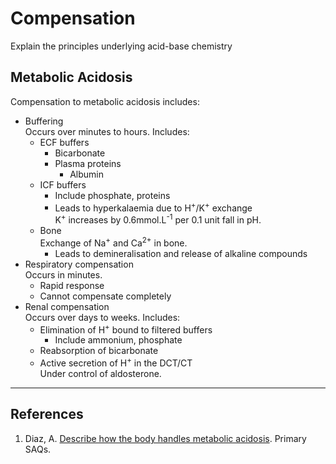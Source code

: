 # Compensation

:::CICM
Explain the principles underlying acid-base chemistry
:::

## Metabolic Acidosis

Compensation to metabolic acidosis includes:

* Buffering\
Occurs over minutes to hours. Includes:
    * ECF buffers
        * Bicarbonate
        * Plasma proteins
            * Albumin
    * ICF buffers
        * Include phosphate, proteins
        * Leads to hyperkalaemia due to H^+^/K^+^ exchange\
        K^+^ increases by 0.6mmol.L^-1^ per 0.1 unit fall in pH.
    * Bone\
    Exchange of Na^+^ and Ca^2+^ in bone.\
        * Leads to demineralisation and release of alkaline compounds
* Respiratory compensation\
Occurs in minutes.
    * Rapid response
    * Cannot compensate completely
* Renal compensation\
Occurs over days to weeks. Includes:
    * Elimination of H^+^ bound to filtered buffers
        * Include ammonium, phosphate
    * Reabsorption of bicarbonate
    * Active secretion of H^+^ in the DCT/CT\
    Under control of aldosterone.

---

## References

1. Diaz, A. [Describe how the body handles metabolic acidosis](https://primarysaqs.files.wordpress.com/2009/12/2007a1105a15describe-how-the-body-handles-a-metabolic-acidosis.pdf). Primary SAQs.